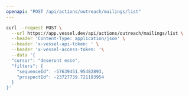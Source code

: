 ```yaml
---
openapi: "POST /api/actions/outreach/mailings/list"
---
```


<RequestExample>

```bash Request
curl --request POST \
  --url https://app.vessel.dev/api/actions/outreach/mailings/list \
  --header 'Content-Type: application/json' \
  --header 'x-vessel-api-token: ' \
  --header 'x-vessel-access-token: '\
  --data '{
  "cursor": "deserunt esse",
  "filters": {
    "sequenceId": -57639451.95482893,
    "prospectId": -23727739.721193954
  }
}'
```

</RequestExample>
